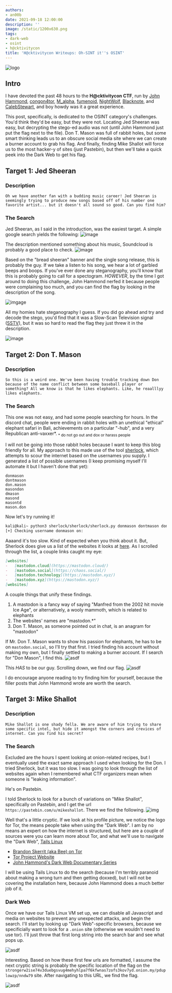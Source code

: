 ```yaml
---
authors:
- an00b
date: 2021-09-18 12:00:00
description: ''
image: /static/1200x630.png
tags:
- dark-web
- osint
- h@cktivitycon
title: 'H@cktivitycon Writeups: Oh-SINT it''s OSINT'
---
```


![logo](https://an00brektn.github.io/img/h@cktivity2021/Pasted%20image%2020210918214829.png)

## Intro
I have devoted the past 48 hours to the **H@cktivitycon CTF**, run by [John Hammond](https://www.youtube.com/channel/UCVeW9qkBjo3zosnqUbG7CFw), [congon4tor](https://twitter.com/congon4tor?lang=en), [M_alpha](https://twitter.com/M_alphaaa), [fumenoid](https://twitter.com/fumenoid?lang=en), [NightWolf](https://twitter.com/nightwolf780), [Blacknote](https://twitter.com/BlacknoteSec), and [CalebStewart](https://twitter.com/calebjstewart), and boy howdy was it a great experience.

This post, specifically, is dedicated to the OSINT category's challenges. You'd think they'd be easy, but they were not. Locating Jed Sheeran was easy, but decrypting the stego-ed audio was not (until John Hammond just put the flag next to the file). Don T. Mason was full of rabbit holes, but some smart thinking leads us to an obscure social media site where we can create a burner account to grab his flag. And finally, finding Mike Shallot will force us to the most hacker-y of sites (just Pastebin), but then we'll take a quick peek into the Dark Web to get his flag.

## Target 1: Jed Sheeran
### Description
`Oh we have another fan with a budding music career! Jed Sheeran is seemingly trying to produce new songs based off of his number one favorite artist... but it doesn't all sound so good. Can you find him?`

### The Search
Jed Sheeran, as I said in the introduction, was the easiest target. A simple google search yields the following:
![image](https://an00brektn.github.io/img/h@cktivity2021/Pasted%20image%2020210918184736.png)

The description mentioned something about his music, Soundcloud is probably a good place to check.
![image](https://an00brektn.github.io/img/h@cktivity2021/Pasted%20image%2020210918184900.png)

Based on the "bread sheeran" banner and the single song release, this is probably the guy. If we take a listen to his song, we hear a lot of garbled beeps and boops. If you've ever done any steganography, you'll know that this is probably going to call for a spectogram. *HOWEVER*, by the time I got around to doing this challenge, John Hammond nerfed it because people were complaining too much, and you can find the flag by looking in the description of the song.

![imgage](https://an00brektn.github.io/img/h@cktivity2021/Pasted%20image%2020210918185148.png)

All my homies hate steganography I guess. If you did go ahead and try and decode the stego, you'd find that it was a Slow-Scan Television signal ([SSTV](https://www.sigidwiki.com/wiki/Slow-Scan_Television_(SSTV))), but it was so hard to read the flag they just threw it in the description.

![image](https://an00brektn.github.io/img/h@cktivity2021/Pasted%20image%2020210918210724.png)

## Target 2: Don T. Mason
### Description
`So this is a weird one. We've been having trouble tracking down Don because of the name conflict between some baseball player or something? All we know is that he likes elephants. Like, he reaalllyy likes elephants.`

### The Search
This one was not easy, and had some people searching for hours. In the discord chat, people were ending in rabbit holes with an unethical "ethical" elephant safari in Bali, achievements on a particular "-hub", and a very Republican anti-vaxxer\*.
<sub>\* do not go out and dox or harass people</sub>

I will not be going into those rabbit holes because I want to keep this blog friendly for all. My approach to this made use of the tool [sherlock](https://github.com/sherlock-project/sherlock), which attempts to scour the internet based on the usernames you supply. I generated a list of possible usernames (I keep promising myself I'll automate it but I haven't done that yet):
```text
donmason
dontmason
don.mason
masondon
dmason
masond
masontd
mason.don
```

Now let's try running it!
```bash
kali@kali~ python3 sherlock/sherlock/sherlock.py donmason dontmason don.mason masondon dmason masond masontd mason.don
[+] Checking username donmason on:
```

Aaaand it's too slow. Kind of expected when you think about it. But, Sherlock does give us a list of the websites it looks at [here](https://github.com/sherlock-project/sherlock/blob/master/sites.md). As I scrolled through the list, a couple links caught my eye:

```markdown
[websites]
-   [mastodon.cloud](https://mastodon.cloud/)
-   [mastodon.social](https://chaos.social/)
-   [mastodon.technology](https://mastodon.xyz/)
-   [mastodon.xyz](https://mastodon.xyz/)
[websites]
```

A couple things that unify these findings.
1. A mastodon is a fancy way of saying "Manfred from the 2002 hit movie Ice Age", or alternatively, a wooly mammoth, which is related to elephants
2. The websites' names are "mastodon.\*"
3. Don T. Mason, as someone pointed out in chat, is an anagram for "mastodon"

If Mr. Don T. Mason wants to show his passion for elephants, he has to be on `mastodon.social`, so I'll try that first. I tried finding his account without making my own, but I finally settled to making a burner account. If I search for "Don Mason", I find this.
![asdf](https://an00brektn.github.io/img/h@cktivity2021/Pasted%20image%2020210918191115.png)

This *HAS* to be our guy. Scrolling down, we find our flag.
![asdf](https://an00brektn.github.io/img/h@cktivity2021/Pasted%20image%2020210918191400.png)

I do encourage anyone reading to try finding him for yourself, because the filler posts that John Hammond wrote are worth the search.

## Target 3: Mike Shallot

### Description
`Mike Shallot is one shady fella. We are aware of him trying to share some specific intel, but hide it amongst the corners and crevices of internet. Can you find his secret?`

### The Search
Excluded are the hours I spent looking at onion-related recipes, but I eventually used the exact same approach I used when looking for the Don. I tried Sherlock, but it was too slow. I was going to look through the list of websites again when I remembered what CTF organizers mean when someone is "leaking information".

He's on Pastebin. 

I told Sherlock to look for a bunch of variations on "Mike Shallot", specifically on Pastebin, and I get the url `https://pastebin.com/u/mikeshallot`. There we find the following.
![img](https://an00brektn.github.io/img/h@cktivity2021/Pasted%20image%2020210918191839.png)

Well that's a little cryptic. If we look at his profile picture, we notice the logo for Tor, the means people take when using the "Dark Web". I am by no means an expert on how the internet is structured, but here are a couple of sources were you can learn more about Tor, and what we'll use to navigate the "Dark Web", [Tails Linux](https://tails.boum.org/)

- [Brandon Skerrit (aka Bee) on Tor](https://skerritt.blog/how-does-tor-really-work/)
- [Tor Project Website](https://www.torproject.org/)
- [John Hammond's Dark Web Documentary Series](https://youtube.com/playlist?list=PL1H1sBF1VAKU8aP5FC-makTTBknb1EWYC)

I will be using Tails Linux to do the search (because I'm terribly paranoid about making a wrong turn and then getting doxxed), but I will not be covering the installation here, because John Hammond does a much better job of it. 

### Dark Web
 Once we have our Tails Linux VM set up, we can disable all Javascript and media on websites to prevent any unexpected attacks, and begin the search. I'll start by looking up "Dark Web"-specific browsers, because we specificially want to look for a `.onion` site (otherwise we wouldn't need to use tor). I'll just throw that first long string into the search bar and see what pops up.

![asdf](https://an00brektn.github.io/img/h@cktivity2021/Pasted%20image%2020210918213314.png)

 Interesting. Based on how these first few urls are formatted, I assume the next cryptic string is probably the specific location of the flag on the `strongerw2ise74v3duebgsvug4mehyhlpa7f6kfwnas7zofs3kov7yd.onion.my/pduplowzp/nndw79` site. After navigating to this URL, we find the flag.
 
 ![asdf](https://an00brektn.github.io/img/h@cktivity2021/Pasted%20image%2020210918213616.png)